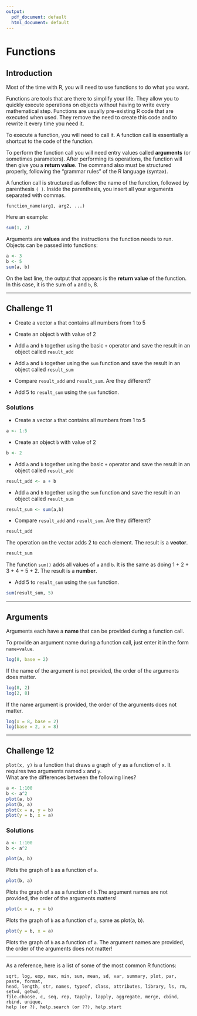 ```yaml
---
output:
  pdf_document: default
  html_document: default
---
```

# Functions

## Introduction

Most of the time with R, you will need to use functions to do what you
want.

Functions are tools that are there to simplify your life. They allow you
to quickly execute operations on objects without having to write every
mathematical step. Functions are usually pre-existing R code that are
executed when used. They remove the need to create this code and to
rewrite it every time you need it.

To execute a function, you will need to call it. A function call
is essentially a shortcut to the code of the function.

To perform the function call you will need entry values called
**arguments** (or sometimes parameters). After performing its
operations, the function will then give you a **return value**. The
command also must be structured properly, following the "grammar
rules" of the R language (syntax).

A function call is structured as follow: the name of the function,
followed by parenthesis `( )`. Inside the parenthesis, you insert all
your arguments separated with commas.

`function_name(arg1, arg2, ...)`

Here an example:

```r
sum(1, 2)
```

Arguments are **values** and the instructions the function needs to run.
Objects can be passed into functions:

```r
a <- 3
b <- 5
sum(a, b)
```

On the last line, the output that appears is the **return value** of the
function. In this case, it is the sum of `a` and `b`, 8.\

------------------------------------------------------------------------

## Challenge 11

- Create a vector `a` that contains all numbers from 1 to 5

- Create an object `b` with value of 2

- Add `a` and `b` together using the basic `+` operator and save the
result in an object called `result_add`

- Add `a` and `b` together using the `sum` function and save the result in an object called `result_sum`

- Compare `result_add` and `result_sum`. Are they different?

- Add 5 to `result_sum` using the `sum` function.

### Solutions {-}

- Create a vector `a` that contains all numbers from 1 to 5

```r
a <- 1:5
```

- Create an object `b` with value of 2

```r
b <- 2
```

- Add `a` and `b` together using the basic `+` operator and save the
result in an object called `result_add`

```r
result_add <- a + b
```

- Add `a` and `b` together using the `sum` function and save the result in an object called `result_sum`

```r
result_sum <- sum(a,b)
```

- Compare `result_add` and `result_sum`. Are they different?

```r
result_add
```

The operation on the vector adds 2 to each element. The result is a
**vector**.

```r
result_sum
```

The function `sum()` adds all values of `a` and `b`. It is the same as
doing 1 + 2 + 3 + 4 + 5 + 2. The result is a **number**.

- Add 5 to `result_sum` using the `sum` function.

```r
sum(result_sum, 5)
```

------------------------------------------------------------------------

## Arguments

Arguments each have a **name** that can be provided during a function
call.\

To provide an argument name during a function call, just enter it in the
form `name=value`.

```r
log(8, base = 2)
```

If the name of the argument is not provided, the order of the arguments does
matter.\

```r
log(8, 2)
log(2, 8)
```

If the name argument is provided, the order of the arguments does not
matter.\

```r
log(x = 8, base = 2)
log(base = 2, x = 8)
```

------------------------------------------------------------------------

## Challenge 12

`plot(x, y)` is a function that draws a graph of y as a function of x.
It requires two arguments named `x` and `y`.  
What are the differences between the following lines?

```r
a <- 1:100
b <- a^2
plot(a, b)
plot(b, a)
plot(x = a, y = b)
plot(y = b, x = a)
```

### Solutions {-}

```r
a <- 1:100
b <- a^2
```

```r
plot(a, b)
```

Plots the graph of `b` as a function of `a`.

```r
plot(b, a)
```

Plots the graph of `a` as a function of `b`.The argument names are not
provided, the order of the arguments matters!

```r
plot(x = a, y = b)
```

Plots the graph of `b` as a function of `a`, same as plot(a, b).

```r
plot(y = b, x = a)
```

Plots the graph of `b` as a function of `a`. The argument names are
provided, the order of the arguments does not matter!

------------------------------------------------------------------------

As a reference, here is a list of some of the most common R functions:

    sqrt, log, exp, max, min, sum, mean, sd, var, summary, plot, par, paste, format,
    head, length, str, names, typeof, class, attributes, library, ls, rm, setwd, getwd, 
    file.choose, c, seq, rep, tapply, lapply, aggregate, merge, cbind, rbind, unique,
    help (or ?), help.search (or ??), help.start